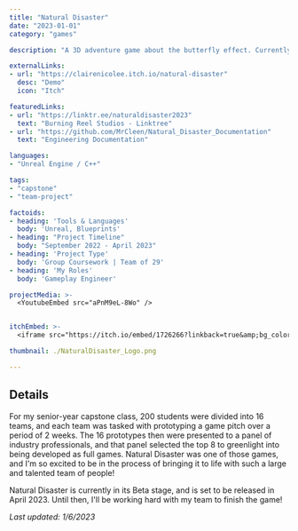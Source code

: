 ```yaml
---
title: "Natural Disaster"
date: "2023-01-01"
category: "games"

description: "A 3D adventure game about the butterfly effect. Currently in development!"

externalLinks:
- url: "https://clairenicolee.itch.io/natural-disaster"
  desc: "Demo"
  icon: "Itch"

featuredLinks:
- url: "https://linktr.ee/naturaldisaster2023"
  text: "Burning Reel Studios - Linktree"
- url: "https://github.com/MrCleen/Natural_Disaster_Documentation"
  text: "Engineering Documentation"

languages:
- "Unreal Engine / C++"

tags:
- "capstone"
- "team-project"

factoids: 
- heading: 'Tools & Languages'
  body: 'Unreal, Blueprints'
- heading: "Project Timeline"
  body: "September 2022 - April 2023"
- heading: 'Project Type'
  body: 'Group Coursework | Team of 29'
- heading: 'My Roles'
  body: 'Gameplay Engineer'

projectMedia: >-
  <YoutubeEmbed src="aPnM9eL-8Wo" />


itchEmbed: >-
  <iframe src="https://itch.io/embed/1726266?linkback=true&amp;bg_color=afbfd2&amp;link_color=0484d1" width="552" height="167" frameborder="0"><a href="https://clairenicolee.itch.io/natural-disaster">Natural Disaster (Prototype) by ClaireNicolee, gabi_ander, Marissa Angell, Meg Mordecai</a></iframe>

thumbnail: ./NaturalDisaster_Logo.png

---
```




<ProseWrapper>

## Details

For my senior-year capstone class, 200 students were divided into 16 teams, and each team was tasked with prototyping a game pitch over a period of 2 weeks. The 16 prototypes then were presented to a panel of industry professionals, and that panel selected the top 8 to greenlight into being developed as full games. Natural Disaster was one of those games, and I'm so excited to be in the process of bringing it to life with such a large and talented team of people!

Natural Disaster is currently in its Beta stage, and is set to be released in April 2023. Until then, I'll be working hard with my team to finish the game!

_Last updated: 1/6/2023_

</ProseWrapper>
